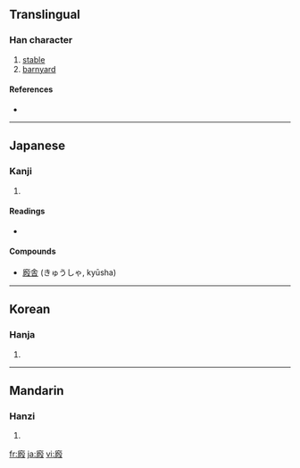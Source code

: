 {{see|廄}}
==Translingual==

===Han character===
{{Han char|rn=53|rad=广|as=11|sn=14|four=|canj=戈竹心水 (IHPE)}}

# [[stable]]
# [[barnyard]]

====References====
* {{Han ref|kx=0349.250|dkj=09453|dj=0660.130|hdz=20899.050|uh=5ECF|ud=24271}}

----

==Japanese==

===Kanji===
{{ja-kanji|grade=|rs=广11}}

# {{defn|Japanese}}

====Readings====
* {{ja-readings|on=[[きゅう]] (kyū)|kun=[[うまや]] (umaya)}}

====Compounds====
* [[廏舎]] (きゅうしゃ, kyūsha)

----

==Korean==

===Hanja===
{{ko-hanja|hangeul=구|rv=gu|mr=ku}}

# {{defn|Korean}}

----

==Mandarin==

===Hanzi===
{{cmn-hanzi|pin=[[jiù]] ([[jiu4]])|wg=chiu<sup>4</sup>}}

# {{defn|Mandarin}}

[[fr:廏]]
[[ja:廏]]
[[vi:廏]]